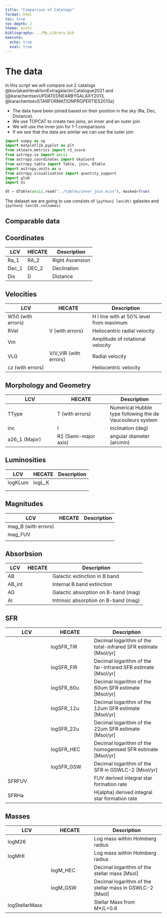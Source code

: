 ```yaml
---
title: "Comparison of Catalogs"
format: html
toc: true
toc-depth: 2
theme: minti
bibliography: ../My_Library.bib
execute: 
  echo: true
  eval: true
---
```


# The data

In this script we will compare out 2 catalogs @kovlakasHeraklionExtragalacticCatalogue2021 and [@karachentsevUPDATEDNEARBYGALAXY2013, @karachentsevSTARFORMATIONPROPERTIES2013a]

-   The data have been joined based on their position in the sky (Ra, Dec, Distance).
-   We use TOPCAT to create two joins, an inner and an outer join
-   We will use the inner join for 1-1 comparisons
-   If we see that the data are similar we can use the outer join

```python
import numpy as np
import matplotlib.pyplot as plt
from sklearn.metrics import r2_score
from astropy.io import ascii
from astropy.coordinates import SkyCoord
from astropy.table import Table, join, QTable
import astropy.units as u
from astropy.visualization import quantity_support
import glob
import os

dt = QTable(ascii.read("../tables/inner_join.ecsv"), masked=True)
```

The dataset we are going to use consists of `{python} len(dt)` galaxies and `{python} len(dt.colnames)`

## Comparable data

::: panel-tabset
## Coordinates

| LCV   | HECATE | Description     |
|-------|--------|-----------------|
| Ra_1  | RA_2   | Right Ascension |
| Dec_1 | DEC_2  | Declination     |
| Dis   | D      | Distance        |

## Velocities

| LCV               | HECATE                | Description                             |
|-------------------|--------------------|---------------------------------|
| W50 (with errors) |                       | H I line with at 50% level from maximum |
| RVel              | V (with errors)       | Heliocentric radial velocity            |
| Vm                |                       | Amplitude of rotational velocity        |
| VLG               | V/V_VIR (with errors) | Radial velocity                         |
| cz (with errors)  |                       | Heliocentric velocity                   |

## Morphology and Geometry

| LCV           | HECATE               | Description                                               |
|-----------------------|------------------------|-------------------------|
| TType         | T (with errors)      | Numerical Hubble type following the de Vaucouleurs system |
| inc           | I                    | Inclination (deg)                                         |
| a26_1 (Major) | R1 (Semi-major axis) | angular diameter (arcmin)                                 |

## Luminosities

| LCV     | HECATE | Description |
|---------|--------|-------------|
| logKLum | logL_K |             |
|         |        |             |
|         |        |             |

## Magnitudes

| LCV                 | HECATE | Description |
|---------------------|--------|-------------|
| mag_B (with errors) |        |             |
| mag_FUV             |        |             |
|                     |        |             |

## Absorbsion

| LCV    | HECATE | Description                          |
|--------|--------|--------------------------------------|
| AB     |        | Galactic extinction in B band        |
| AB_int |        | Internal B band extinction           |
| AG     |        | Galactic absorption on B-band (mag)  |
| AI     |        | Intrinsic absorption on B-band (mag) |

## SFR

| LCV    | HECATE     | Description                                                      |
|--------------------|--------------------|--------------------------------|
|        | logSFR_TIR | Decimal logarithm of the total-infrared SFR estimate \[Msol/yr\] |
|        | logSFR_FIR | Decimal logarithm of the far-infrared SFR estimate \[Msol/yr\]   |
|        | logSFR_60u | Decimal logarithm of the 60um SFR estimate \[Msol/yr\]           |
|        | logSFR_12u | Decimal logarithm of the 12um SFR estimate \[Msol/yr\]           |
|        | logSFR_22u | Decimal logarithm of the 22um SFR estimate \[Msol/yr\]           |
|        | logSFR_HEC | Decimal logarithm of the homogenised SFR estimate \[Msol/yr\]    |
|        | logSFR_GSW | Decimal logarithm of the SFR in GSWLC-2 \[Msol/yr\]              |
| SFRFUV |            | FUV derived integral star formation rate                         |
| SFRHa  |            | H{alpha} derived integral star formation rate                    |

## Masses

| LCV            | HECATE   | Description                                               |
|--------------------|--------------------|--------------------------------|
| logM26         |          | Log mass within Holmberg radius                           |
| logMHI         |          | Log mass within Holmberg radius                           |
|                | logM_HEC | Decimal logarithm of the stellar mass \[Msol\]            |
|                | logM_GSW | Decimal logarithm of the stellar mass in GSWLC-2 \[Msol\] |
| logStellarMass |          | Stellar Mass from M\*/L=0.6                               |
:::
